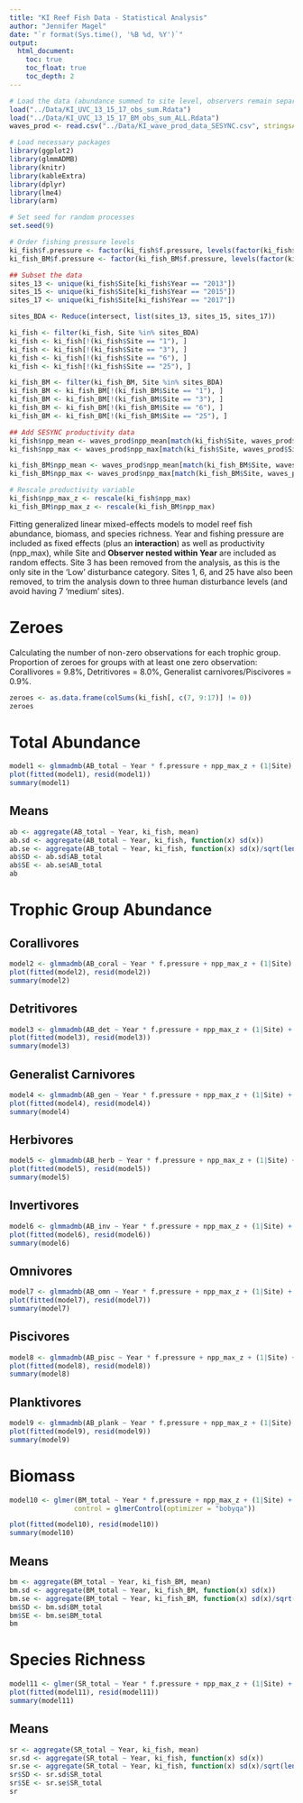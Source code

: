```yaml
---
title: "KI Reef Fish Data - Statistical Analysis"
author: "Jennifer Magel"
date: "`r format(Sys.time(), '%B %d, %Y')`"
output: 
  html_document:
    toc: true
    toc_float: true
    toc_depth: 2
---
```


```r
# Load the data (abundance summed to site level, observers remain separate)
load("../Data/KI_UVC_13_15_17_obs_sum.Rdata")
load("../Data/KI_UVC_13_15_17_BM_obs_sum_ALL.Rdata")
waves_prod <- read.csv("../Data/KI_wave_prod_data_SESYNC.csv", stringsAsFactors = FALSE)

# Load necessary packages
library(ggplot2)
library(glmmADMB)
library(knitr)
library(kableExtra)
library(dplyr)
library(lme4)
library(arm)

# Set seed for random processes
set.seed(9)

# Order fishing pressure levels
ki_fish$f.pressure <- factor(ki_fish$f.pressure, levels(factor(ki_fish$f.pressure))[c(5,2,3,1,4)])
ki_fish_BM$f.pressure <- factor(ki_fish_BM$f.pressure, levels(factor(ki_fish_BM$f.pressure))[c(5,2,3,1,4)])

## Subset the data
sites_13 <- unique(ki_fish$Site[ki_fish$Year == "2013"])
sites_15 <- unique(ki_fish$Site[ki_fish$Year == "2015"])
sites_17 <- unique(ki_fish$Site[ki_fish$Year == "2017"])

sites_BDA <- Reduce(intersect, list(sites_13, sites_15, sites_17))

ki_fish <- filter(ki_fish, Site %in% sites_BDA)
ki_fish <- ki_fish[!(ki_fish$Site == "1"), ]
ki_fish <- ki_fish[!(ki_fish$Site == "3"), ]
ki_fish <- ki_fish[!(ki_fish$Site == "6"), ]
ki_fish <- ki_fish[!(ki_fish$Site == "25"), ]

ki_fish_BM <- filter(ki_fish_BM, Site %in% sites_BDA)
ki_fish_BM <- ki_fish_BM[!(ki_fish_BM$Site == "1"), ]
ki_fish_BM <- ki_fish_BM[!(ki_fish_BM$Site == "3"), ]
ki_fish_BM <- ki_fish_BM[!(ki_fish_BM$Site == "6"), ]
ki_fish_BM <- ki_fish_BM[!(ki_fish_BM$Site == "25"), ]

## Add SESYNC productivity data
ki_fish$npp_mean <- waves_prod$npp_mean[match(ki_fish$Site, waves_prod$Site)]
ki_fish$npp_max <- waves_prod$npp_max[match(ki_fish$Site, waves_prod$Site)]

ki_fish_BM$npp_mean <- waves_prod$npp_mean[match(ki_fish_BM$Site, waves_prod$Site)]
ki_fish_BM$npp_max <- waves_prod$npp_max[match(ki_fish_BM$Site, waves_prod$Site)]

# Rescale productivity variable
ki_fish$npp_max_z <- rescale(ki_fish$npp_max)
ki_fish_BM$npp_max_z <- rescale(ki_fish_BM$npp_max)
```

Fitting generalized linear mixed-effects models to model reef fish abundance, biomass, and species richness. Year and fishing pressure are included as fixed effects (plus an **interaction**) as well as productivity (npp_max), while Site and **Observer nested within Year** are included as random effects. Site 3 has been removed from the analysis, as this is the only site in the 'Low' disturbance category. Sites 1, 6, and 25 have also been removed, to trim the analysis down to three human disturbance levels (and avoid having 7 'medium' sites).


# Zeroes

Calculating the number of non-zero observations for each trophic group. Proportion of zeroes for groups with at least one zero observation: Corallivores = 9.8%, Detritivores = 8.0%, Generalist carnivores/Piscivores = 0.9%.

```r
zeroes <- as.data.frame(colSums(ki_fish[, c(7, 9:17)] != 0))
zeroes
```


# Total Abundance

```r
model1 <- glmmadmb(AB_total ~ Year * f.pressure + npp_max_z + (1|Site) + (1|Year/Observer), data = ki_fish, family = "nbinom")
plot(fitted(model1), resid(model1))
summary(model1)
```

## Means

```r
ab <- aggregate(AB_total ~ Year, ki_fish, mean)
ab.sd <- aggregate(AB_total ~ Year, ki_fish, function(x) sd(x))
ab.se <- aggregate(AB_total ~ Year, ki_fish, function(x) sd(x)/sqrt(length(x)))
ab$SD <- ab.sd$AB_total
ab$SE <- ab.se$AB_total
ab
```


# Trophic Group Abundance
## Corallivores

```r
model2 <- glmmadmb(AB_coral ~ Year * f.pressure + npp_max_z + (1|Site) + (1|Year/Observer), data = ki_fish, family = "nbinom")
plot(fitted(model2), resid(model2))
summary(model2)
```


## Detritivores

```r
model3 <- glmmadmb(AB_det ~ Year * f.pressure + npp_max_z + (1|Site) + (1|Year/Observer), data = ki_fish, zeroInflation = TRUE, family = "nbinom")
plot(fitted(model3), resid(model3))
summary(model3)
```


## Generalist Carnivores

```r
model4 <- glmmadmb(AB_gen ~ Year * f.pressure + npp_max_z + (1|Site) + (1|Year/Observer), data = ki_fish, family = "nbinom")
plot(fitted(model4), resid(model4))
summary(model4)
```


## Herbivores

```r
model5 <- glmmadmb(AB_herb ~ Year * f.pressure + npp_max_z + (1|Site) + (1|Year/Observer), data = ki_fish, family = "nbinom")
plot(fitted(model5), resid(model5))
summary(model5)
```


## Invertivores

```r
model6 <- glmmadmb(AB_inv ~ Year * f.pressure + npp_max_z + (1|Site) + (1|Year/Observer), data = ki_fish, family = "nbinom")
plot(fitted(model6), resid(model6))
summary(model6)
```


## Omnivores

```r
model7 <- glmmadmb(AB_omn ~ Year * f.pressure + npp_max_z + (1|Site) + (1|Year/Observer), data = ki_fish, family = "nbinom")
plot(fitted(model7), resid(model7))
summary(model7)
```


## Piscivores

```r
model8 <- glmmadmb(AB_pisc ~ Year * f.pressure + npp_max_z + (1|Site) + (1|Year/Observer), data = ki_fish, family = "nbinom")
plot(fitted(model8), resid(model8))
summary(model8)
```


## Planktivores

```r
model9 <- glmmadmb(AB_plank ~ Year * f.pressure + npp_max_z + (1|Site) + (1|Year/Observer), data = ki_fish, family = "nbinom")
plot(fitted(model9), resid(model9))
summary(model9)
```


# Biomass

```r
model10 <- glmer(BM_total ~ Year * f.pressure + npp_max_z + (1|Site) + (1|Year/Observer), data = ki_fish_BM, family = Gamma(link = "log"), 
                control = glmerControl(optimizer = "bobyqa"))

plot(fitted(model10), resid(model10))
summary(model10)
```

## Means

```r
bm <- aggregate(BM_total ~ Year, ki_fish_BM, mean)
bm.sd <- aggregate(BM_total ~ Year, ki_fish_BM, function(x) sd(x))
bm.se <- aggregate(BM_total ~ Year, ki_fish_BM, function(x) sd(x)/sqrt(length(x)))
bm$SD <- bm.sd$BM_total
bm$SE <- bm.se$BM_total
bm
```

# Species Richness

```r
model11 <- glmer(SR_total ~ Year * f.pressure + npp_max_z + (1|Site) + (1|Year/Observer), data = ki_fish, family = poisson(link = "log"))
plot(fitted(model11), resid(model11))
summary(model11)
```

## Means

```r
sr <- aggregate(SR_total ~ Year, ki_fish, mean)
sr.sd <- aggregate(SR_total ~ Year, ki_fish, function(x) sd(x))
sr.se <- aggregate(SR_total ~ Year, ki_fish, function(x) sd(x)/sqrt(length(x)))
sr$SD <- sr.sd$SR_total
sr$SE <- sr.se$SR_total
sr
```

